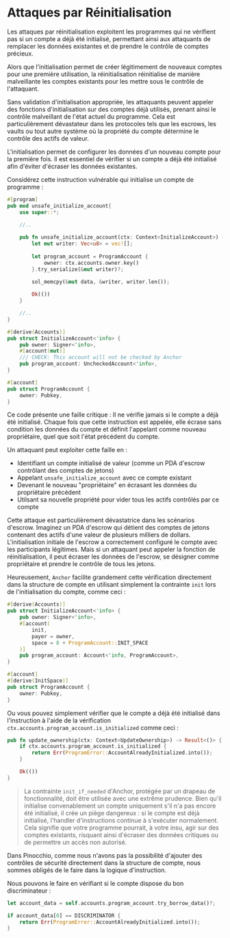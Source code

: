 
# Attaques par Réinitialisation

Les attaques par réinitialisation exploitent les programmes qui ne vérifient pas si un compte a déjà été initialisé, permettant ainsi aux attaquants de remplacer les données existantes et de prendre le contrôle de comptes précieux. 

Alors que l'initialisation permet de créer légitimement de nouveaux comptes pour une première utilisation, la réinitialisation réinitialise de manière malveillante les comptes existants pour les mettre sous le contrôle de l'attaquant.

Sans validation d'initialisation appropriée, les attaquants peuvent appeler des fonctions d'initialisation sur des comptes déjà utilisés, prenant ainsi le contrôle malveillant de l'état actuel du programme. Cela est particulièrement dévastateur dans les protocoles tels que les escrows, les vaults ou tout autre système où la propriété du compte détermine le contrôle des actifs de valeur.

L'initialisation permet de configurer les données d'un nouveau compte pour la première fois. Il est essentiel de vérifier si un compte a déjà été initialisé afin d'éviter d'écraser les données existantes.

<ArticleSection name="Anchor" id="anchor" level="h2" />

Considérez cette instruction vulnérable qui initialise un compte de programme :

```rust
#[program]
pub mod unsafe_initialize_account{
    use super::*;
    
    //..

    pub fn unsafe_initialize_account(ctx: Context<InitializeAccount>) -> Result<()> {
        let mut writer: Vec<u8> = vec![];
        
        let program_account = ProgramAccount {
            owner: ctx.accounts.owner.key()
        }.try_serialize(&mut writer)?;

        sol_memcpy(&mut data, &writer, writer.len());
    
        Ok(())
    }

    //..
}

#[derive(Accounts)]
pub struct InitializeAccount<'info> {
    pub owner: Signer<'info>,
    #[account(mut)]
    /// CHECK: This account will not be checked by Anchor
    pub program_account: UncheckedAccount<'info>,
}

#[account]
pub struct ProgramAccount {
    owner: Pubkey,
}
```

Ce code présente une faille critique : Il ne vérifie jamais si le compte a déjà été initialisé. Chaque fois que cette instruction est appelée, elle écrase sans condition les données du compte et définit l'appelant comme nouveau propriétaire, quel que soit l'état précédent du compte.

Un attaquant peut exploiter cette faille en :
- Identifiant un compte initialisé de valeur (comme un PDA d'escrow contrôlant des comptes de jetons)
- Appelant `unsafe_initialize_account` avec ce compte existant
- Devenant le nouveau "propriétaire" en écrasant les données du propriétaire précédent
- Utilsant sa nouvelle propriété pour vider tous les actifs contrôlés par ce compte

Cette attaque est particulièrement dévastatrice dans les scénarios d'escrow. Imaginez un PDA d'escrow qui détient des comptes de jetons contenant des actifs d'une valeur de plusieurs milliers de dollars. L'initialisation initiale de l'escrow a correctement configuré le compte avec les participants légitimes. Mais si un attaquant peut appeler la fonction de réinitialisation, il peut écraser les données de l'escrow, se désigner comme propriétaire et prendre le contrôle de tous les jetons.

Heureusement, `Anchor` facilite grandement cette vérification directement dans la structure de compte en utilisant simplement la contrainte `init` lors de l'initialisation du compte, comme ceci :

```rust
#[derive(Accounts)]
pub struct InitializeAccount<'info> {
    pub owner: Signer<'info>,
    #[account(
        init,
        payer = owner,
        space = 8 + ProgramAccount::INIT_SPACE
    )]
    pub program_account: Account<'info, ProgramAccount>,
}

#[account]
#[derive(InitSpace)]
pub struct ProgramAccount {
    owner: Pubkey,
}
```

Ou vous pouvez simplement vérifier que le compte a déjà été initialisé dans l'instruction à l'aide de la vérification `ctx.accounts.program_account.is_initialized` comme ceci :

```rust
pub fn update_ownership(ctx: Context<UpdateOwnership>) -> Result<()> {
    if ctx.accounts.program_account.is_initialized {
        return Err(ProgramError::AccountAlreadyInitialized.into());
    }

    Ok(())
}
```

> La contrainte `init_if_needed` d'Anchor, protégée par un drapeau de fonctionnalité, doit être utilisée avec une extrême prudence. Bien qu'il initialise convenablement un compte uniquement s'il n'a pas encore été initialisé, il crée un piège dangereux : si le compte est déjà initialisé, l'handler d'instructions continue à s'exécuter normalement. Cela signifie que votre programme pourrait, à votre insu, agir sur des comptes existants, risquant ainsi d'écraser des données critiques ou de permettre un accès non autorisé.

<ArticleSection name="Pinocchio" id="pinocchio" level="h2" />

Dans Pinocchio, comme nous n'avons pas la possibilité d'ajouter des contrôles de sécurité directement dans la structure de compte, nous sommes obligés de le faire dans la logique d'instruction.  

Nous pouvons le faire en vérifiant si le compte dispose du bon discriminateur :

```rust
let account_data = self.accounts.program_account.try_borrow_data()?;

if account_data[0] == DISCRIMINATOR {
    return Err(ProgramError::AccountAlreadyInitialized.into());
}
```